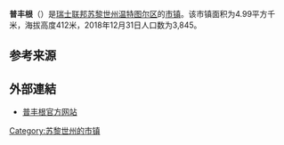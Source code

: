 {{Infobox settlement
| name = 普丰根
| native_name = {{lang|de|Pfungen}}
| settlement_type = [[市镇_(瑞士)|瑞士市镇]]
| image_skyline = Tösstal - Pfungen 2011-09-11 13-30-56.jpg
| image_caption = 普丰根风光
| image_seal = Pfungen-blazon.svg
| image_map = Karte Gemeinde Pfungen 2018.png
| map_caption = 普丰根在温特图尔区的位置
| pushpin_map = Switzerland
| pushpin_relief = Switzerland relief location map.jpg
| pushpin_label_position = bottom
| pushpin_map_caption = 普丰根在瑞士的位置
| subdivision_type = 国家
| subdivision_name = {{CHE}}
| subdivision_type1 = [[瑞士行政区划|州]]
| subdivision_name1 = [[File:Flag_of_Canton_of_Zürich.svg|16px]] [[苏黎世州|苏黎世州]]
| subdivision_type2 = [[区_(瑞士)|区]]
| subdivision_name2 = [[温特图尔区|温特图尔区]]
| elevation_m = 412
| area_total_km2 = 4.99
| population_as_of = 2018年12月31日
| population_footnotes = <ref>{{cite web|url=https://www.bfs.admin.ch/bfs/de/home/statistiken/bevoelkerung.assetdetail.7966022.html|title=Ständige Wohnbevölkerung nach Staatsangehörigkeitskategorie, Geschlecht und Gemeinde, Provisorische Jahresergebnisse, 2018|trans_title=瑞士联邦2018年按国籍、性别和市镇划分的常住人口统计表|date=2019-04-09|publisher=[[瑞士联邦统计署|瑞士联邦统计署]]|language=de|access-date=2019-11-16|archive-date=2019-04-11|archive-url=https://web.archive.org/web/20190411063248/https://www.bfs.admin.ch/bfs/de/home/statistiken/bevoelkerung.assetdetail.7966022.html|dead-url=no}}</ref>
| population_total = 3845
| population_density_km2 = auto
| timezone = [[欧洲中部时间|CET]]
| utc_offset = +1
| timezone_DST = [[欧洲中部夏令时间|CEST]]
| utc_offset_DST = +2
| coordinates = {{coord|47|30|57|N|8|38|49|E|region:|display=inline,title}}
| postal_code_type = [[瑞士邮政编码系统|邮政编码]]
| postal_code = 8422
| blank_name = [[瑞士市镇官方编号|官方编号]]
| blank_info = 0224
| website = {{url|www.pfungen.ch}}
}}

'''普丰根'''（{{lang-de|Pfungen}}）是[[瑞士联邦|瑞士联邦]][[苏黎世州|苏黎世州]][[温特图尔区|温特图尔区]]的[[市镇_(瑞士)|市镇]]。该市镇面积为4.99平方千米，海拔高度412米，2018年12月31日人口数为3,845。

== 参考来源 ==
{{reflist}}

== 外部連結 ==
* [http://www.pfungen.ch 普丰根官方网站] {{Wayback|url=http://www.pfungen.ch/ |date=20210125130422 }} {{de icon}}

{{Switzerland-geo-stub}}
{{DEFAULTSORT:Pfungen}}
[[Category:苏黎世州的市镇|Category:苏黎世州的市镇]]